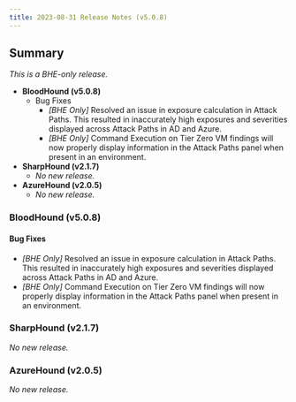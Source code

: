 ```yaml
---
title: 2023-08-31 Release Notes (v5.0.8)
---
```


## Summary

_This is a BHE-only release._

* **BloodHound (v5.0.8)**
    * Bug Fixes
        * _\[BHE Only\]_ Resolved an issue in exposure calculation in Attack Paths. This resulted in inaccurately high exposures and severities displayed across Attack Paths in AD and Azure.
        * _\[BHE Only\]_ Command Execution on Tier Zero VM findings will now properly display information in the Attack Paths panel when present in an environment.
* **SharpHound (v2.1.7)**
    * _No new release._
* **AzureHound (v2.0.5)**
    * _No new release._

### BloodHound (v5.0.8)

#### Bug Fixes

* _\[BHE Only\]_ Resolved an issue in exposure calculation in Attack Paths. This resulted in inaccurately high exposures and severities displayed across Attack Paths in AD and Azure.
* _\[BHE Only\]_ Command Execution on Tier Zero VM findings will now properly display information in the Attack Paths panel when present in an environment.

### SharpHound (v2.1.7)

_No new release._

### AzureHound (v2.0.5)
_No new release._

